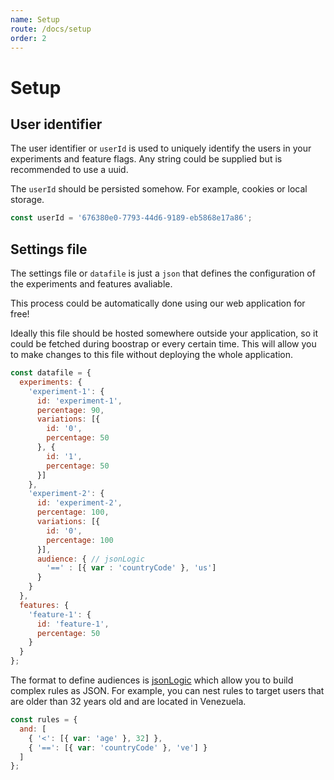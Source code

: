 ```yaml
---
name: Setup
route: /docs/setup
order: 2
---
```



# Setup

## User identifier

The user identifier or `userId` is used to uniquely identify the users in your experiments and feature flags. Any string could be supplied but is recommended to use a uuid.

The `userId` should be persisted somehow. For example, cookies or local storage.

```javascript
const userId = '676380e0-7793-44d6-9189-eb5868e17a86';
```

## Settings file

The settings file or  `datafile` is just a `json` that defines the configuration of the experiments and features avaliable.

<Alert my={4} status="info" variant="left-accent" overflow="initial">
  <AlertIcon />
  <Text>This process could be automatically done using our <Link href="https://app.tesfy.io" isExternal><Sparkles>web application</Sparkles></Link> for free!</Text>
</Alert>

Ideally this file should be hosted somewhere outside your application, so it could be fetched during boostrap or every certain time. This will allow you to make changes to this file without deploying the whole application.

```javascript
const datafile = {
  experiments: {
    'experiment-1': {
      id: 'experiment-1',
      percentage: 90,
      variations: [{
        id: '0',
        percentage: 50
      }, {
        id: '1',
        percentage: 50
      }]
    },
    'experiment-2': {
      id: 'experiment-2',
      percentage: 100,
      variations: [{
        id: '0',
        percentage: 100
      }],
      audience: { // jsonLogic
        '==' : [{ var : 'countryCode' }, 'us']
      }
    }
  },
  features: {
    'feature-1': {
      id: 'feature-1',
      percentage: 50
    }
  }
};
```

The format to define audiences is [jsonLogic](http://jsonlogic.com/) which allow you to build complex rules as JSON. For example, you can nest rules to target users that are older than 32 years old and are located in Venezuela.


```javascript
const rules = {
  and: [
    { '<': [{ var: 'age' }, 32] },
    { '==': [{ var: 'countryCode' }, 've'] }
  ]
};
```
